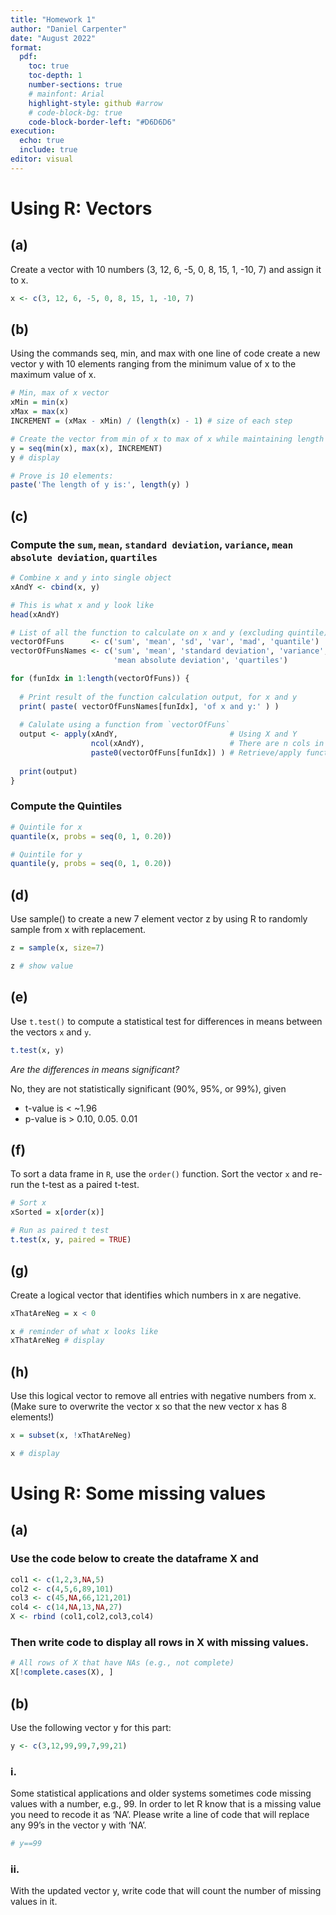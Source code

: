```yaml
---
title: "Homework 1"
author: "Daniel Carpenter"
date: "August 2022"
format: 
  pdf:
    toc: true
    toc-depth: 1
    number-sections: true
    # mainfont: Arial
    highlight-style: github #arrow
    # code-block-bg: true
    code-block-border-left: "#D6D6D6"
execution:
  echo: true
  include: true
editor: visual
---
```


\newpage

# Using R: Vectors

## (a)

Create a vector with 10 numbers (3, 12, 6, -5, 0, 8, 15, 1, -10, 7) and assign it to x.
```r
x <- c(3, 12, 6, -5, 0, 8, 15, 1, -10, 7)
```

## (b)

Using the commands seq, min, and max with one line of code create a new vector y with 10 elements ranging from the minimum value of x to the maximum value of x.
```r
# Min, max of x vector
xMin = min(x)
xMax = max(x)
INCREMENT = (xMax - xMin) / (length(x) - 1) # size of each step

# Create the vector from min of x to max of x while maintaining length of 10
y = seq(min(x), max(x), INCREMENT)
y # display

# Prove is 10 elements:
paste('The length of y is:', length(y) )
```


## (c)

### Compute the `sum`, `mean`, `standard deviation`, `variance`, `mean absolute deviation`, `quartiles`
```r
# Combine x and y into single object
xAndY <- cbind(x, y)

# This is what x and y look like
head(xAndY)

# List of all the function to calculate on x and y (excluding quintile)
vectorOfFuns      <- c('sum', 'mean', 'sd', 'var', 'mad', 'quantile')
vectorOfFunsNames <- c('sum', 'mean', 'standard deviation', 'variance', # function full names 
                       'mean absolute deviation', 'quartiles')

for (funIdx in 1:length(vectorOfFuns)) {
  
  # Print result of the function calculation output, for x and y
  print( paste( vectorOfFunsNames[funIdx], 'of x and y:' ) )
  
  # Calulate using a function from `vectorOfFuns`
  output <- apply(xAndY,                         # Using X and Y
                  ncol(xAndY),                   # There are n cols in x & y
                  paste0(vectorOfFuns[funIdx]) ) # Retrieve/apply function
  
  print(output)
}
```


### Compute the Quintiles
```r
# Quintile for x
quantile(x, probs = seq(0, 1, 0.20))

# Quintile for y
quantile(y, probs = seq(0, 1, 0.20))
```


## (d)

Use sample() to create a new 7 element vector z by using R to randomly sample from x with replacement.
```r
z = sample(x, size=7)

z # show value
```


## (e)

Use `t.test()` to compute a statistical test for differences in means between the vectors `x` and `y`. 
```r
t.test(x, y)
```

*Are the differences in means significant?*

No, they are not statistically significant (90%, 95%, or 99%), given

* t-value is < ~1.96  
* p-value is > 0.10, 0.05. 0.01  

## (f)
To sort a data frame in `R`, use the `order()` function. Sort the vector `x` and re-run the t-test as a paired t-test.
```r
# Sort x
xSorted = x[order(x)]

# Run as paired t test
t.test(x, y, paired = TRUE)
```

## (g)
Create a logical vector that identifies which numbers in x are negative.
```r
xThatAreNeg = x < 0

x # reminder of what x looks like
xThatAreNeg # display
```

## (h)
Use this logical vector to remove all entries with negative numbers from x. (Make sure to overwrite the vector x so that the new vector x has 8 elements!)
```r
x = subset(x, !xThatAreNeg)

x # display
```



\newpage

# Using R: Some missing values

## (a) 

### Use the code below to create the dataframe X and
```r
col1 <- c(1,2,3,NA,5)
col2 <- c(4,5,6,89,101)
col3 <- c(45,NA,66,121,201)
col4 <- c(14,NA,13,NA,27)
X <- rbind (col1,col2,col3,col4)
```

### Then write code to display all rows in X with missing values.
```r
# All rows of X that have NAs (e.g., not complete)
X[!complete.cases(X), ]
```


## (b) 

Use the following vector y for this part: 
```r
y <- c(3,12,99,99,7,99,21)
```

### i. 
Some statistical applications and older systems sometimes code missing values with a number,
e.g., 99. In order to let R know that is a missing value you need to recode it as ‘NA’. Please
write a line of code that will replace any 99’s in the vector y with ‘NA’.
```r
# y==99
```

### ii. 
With the updated vector y, write code that will count the number of missing values in it.
